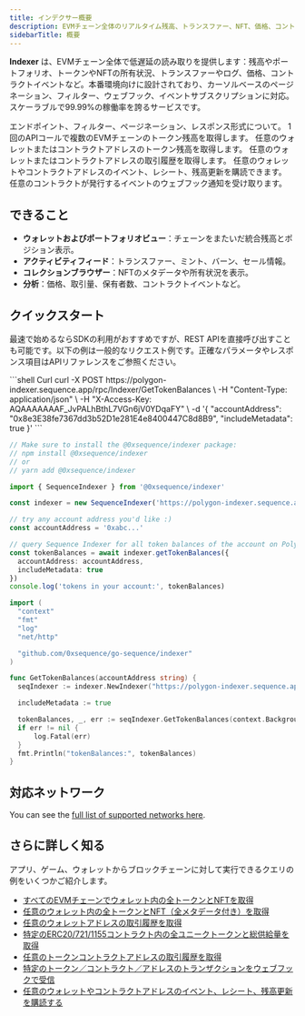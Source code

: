 ```yaml
---
title: インデクサー概要
description: EVMチェーン全体のリアルタイム残高、トランスファー、NFT、価格、コントラクトイベントをウェブフックやサブスクリプションで取得。オンチェーンアプリの本番用リードレイヤーとしてご利用いただけます。
sidebarTitle: 概要
---
```


**Indexer** は、EVMチェーン全体で低遅延の読み取りを提供します：残高やポートフォリオ、トークンやNFTの所有状況、トランスファーやログ、価格、コントラクトイベントなど。本番環境向けに設計されており、カーソルベースのページネーション、フィルター、ウェブフック、イベントサブスクリプションに対応。スケーラブルで99.99%の稼働率を誇るサービスです。

<CardGroup>
  <Card title="APIリファレンス" href="/api-references/indexer/overview">
    エンドポイント、フィルター、ページネーション、レスポンス形式について。
  </Card>

  <Card title="クロスチェーン・トークン残高" href="/solutions/indexer/cross-chain-balances">
    1回のAPIコールで複数のEVMチェーンのトークン残高を取得します。
  </Card>

  <Card title="トークン残高" href="/solutions/indexer/token-balances">
    任意のウォレットまたはコントラクトアドレスのトークン残高を取得します。
  </Card>

  <Card title="Transaction History" href="/solutions/indexer/transaction-history">
    任意のウォレットまたはコントラクトアドレスの取引履歴を取得します。
  </Card>

  <Card title="Subscriptions" href="/solutions/indexer/subscriptions">
    任意のウォレットやコントラクトアドレスのイベント、レシート、残高更新を購読できます。
  </Card>

  <Card title="Webhooks" href="/solutions/indexer/webhooks">
    任意のコントラクトが発行するイベントのウェブフック通知を受け取ります。
  </Card>
</CardGroup>

## できること

- **ウォレットおよびポートフォリオビュー**：チェーンをまたいだ統合残高とポジション表示。
- **アクティビティフィード**：トランスファー、ミント、バーン、セール情報。
- **コレクションブラウザー**：NFTのメタデータや所有状況を表示。
- **分析**：価格、取引量、保有者数、コントラクトイベントなど。

## クイックスタート
最速で始めるならSDKの利用がおすすめですが、REST APIを直接呼び出すことも可能です。以下の例は一般的なリクエスト例です。正確なパラメータやレスポンス項目はAPIリファレンスをご参照ください。

<CodeGroup>
  ```shell Curl
  curl -X POST https://polygon-indexer.sequence.app/rpc/Indexer/GetTokenBalances \
   -H "Content-Type: application/json" \
   -H "X-Access-Key: AQAAAAAAAF_JvPALhBthL7VGn6jV0YDqaFY" \
   -d '{ "accountAddress": "0x8e3E38fe7367dd3b52D1e281E4e8400447C8d8B9", "includeMetadata": true }'
  ```

  ```ts Typescript
  // Make sure to install the @0xsequence/indexer package:
  // npm install @0xsequence/indexer
  // or
  // yarn add @0xsequence/indexer

  import { SequenceIndexer } from '@0xsequence/indexer'

  const indexer = new SequenceIndexer('https://polygon-indexer.sequence.app', 'AQAAAAAAAF_JvPALhBthL7VGn6jV0YDqaFY')

  // try any account address you'd like :)
  const accountAddress = '0xabc...'

  // query Sequence Indexer for all token balances of the account on Polygon
  const tokenBalances = await indexer.getTokenBalances({
  	accountAddress: accountAddress,
  	includeMetadata: true
  })
  console.log('tokens in your account:', tokenBalances)
  ```

  ```go Go
  import (
  	"context"
  	"fmt"
  	"log"
  	"net/http"

  	"github.com/0xsequence/go-sequence/indexer"
  )

  func GetTokenBalances(accountAddress string) {
  	seqIndexer := indexer.NewIndexer("https://polygon-indexer.sequence.app", "AQAAAAAAAF_JvPALhBthL7VGn6jV0YDqaFY")

  	includeMetadata := true

  	tokenBalances, _, err := seqIndexer.GetTokenBalances(context.Background(), &accountAddress, nil, &includeMetadata, nil, nil)
  	if err != nil {
  		log.Fatal(err)
  	}
  	fmt.Println("tokenBalances:", tokenBalances)
  }
  ```
</CodeGroup>

## 対応ネットワーク
You can see the [full list of supported networks here](https://status.sequence.info).

## さらに詳しく知る
アプリ、ゲーム、ウォレットからブロックチェーンに対して実行できるクエリの例をいくつかご紹介します。
- [すべてのEVMチェーンでウォレット内の全トークンとNFTを取得](/solutions/indexer/cross-chain-balances)
- [任意のウォレット内の全トークンとNFT（全メタデータ付き）を取得](/solutions/indexer/token-balances)
- [任意のウォレットアドレスの取引履歴を取得](/solutions/indexer/transaction-history)
- [特定のERC20/721/1155コントラクト内の全ユニークトークンと総供給量を取得](/solutions/indexer/token-balances)
- [任意のトークンコントラクトアドレスの取引履歴を取得](/solutions/indexer/transaction-history)
- [特定のトークン／コントラクト／アドレスのトランザクションをウェブフックで受信](/solutions/indexer/webhooks)
- [任意のウォレットやコントラクトアドレスのイベント、レシート、残高更新を購読する](/solutions/indexer/subscriptions)